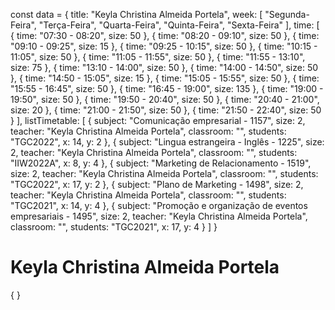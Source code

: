 const data = {
  title: "Keyla Christina Almeida Portela",
  week: [
    "Segunda-Feira",
    "Terça-Feira",
    "Quarta-Feira",
    "Quinta-Feira",
    "Sexta-Feira"
  ],
  time: [
    {
      time: "07:30 - 08:20",
      size: 50
    },
    {
      time: "08:20 - 09:10",
      size: 50
    },
    {
      time: "09:10 - 09:25",
      size: 15
    },
    {
      time: "09:25 - 10:15",
      size: 50
    },
    {
      time: "10:15 - 11:05",
      size: 50
    },
    {
      time: "11:05 - 11:55",
      size: 50
    },
    {
      time: "11:55 - 13:10",
      size: 75
    },
    {
      time: "13:10 - 14:00",
      size: 50
    },
    {
      time: "14:00 - 14:50",
      size: 50
    },
    {
      time: "14:50 - 15:05",
      size: 15
    },
    {
      time: "15:05 - 15:55",
      size: 50
    },
    {
      time: "15:55 - 16:45",
      size: 50
    },
    {
      time: "16:45 - 19:00",
      size: 135
    },
    {
      time: "19:00 - 19:50",
      size: 50
    },
    {
      time: "19:50 - 20:40",
      size: 50
    },
    {
      time: "20:40 - 21:00",
      size: 20
    },
    {
      time: "21:00 - 21:50",
      size: 50
    },
    {
      time: "21:50 - 22:40",
      size: 50
    }
  ],
  listTimetable: [
    {
      subject: "Comunicação empresarial - 1157",
      size: 2,
      teacher: "Keyla Christina Almeida Portela",
      classroom: "",
      students: "TGC2022",
      x: 14,
      y: 2
    },
    {
      subject: "Lingua estrangeira - Inglês - 1225",
      size: 2,
      teacher: "Keyla Christina Almeida Portela",
      classroom: "",
      students: "IIW2022A",
      x: 8,
      y: 4
    },
    {
      subject: "Marketing de Relacionamento - 1519",
      size: 2,
      teacher: "Keyla Christina Almeida Portela",
      classroom: "",
      students: "TGC2022",
      x: 17,
      y: 2
    },
    {
      subject: "Plano de Marketing - 1498",
      size: 2,
      teacher: "Keyla Christina Almeida Portela",
      classroom: "",
      students: "TGC2021",
      x: 14,
      y: 4
    },
    {
      subject: "Promoção e organização de eventos empresariais - 1495",
      size: 2,
      teacher: "Keyla Christina Almeida Portela",
      classroom: "",
      students: "TGC2021",
      x: 17,
      y: 4
    }
  ]
}

# Keyla Christina Almeida Portela

<div>
    {
        <Grid
            title={data.title}
            weekDays={data.week}
            time={data.time}
            listClasses={data.listTimetable}
        />
    }
</div>
